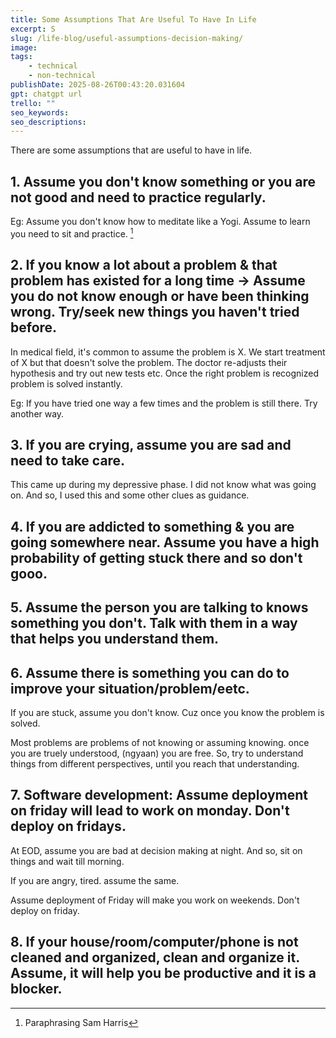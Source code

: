 ```yaml
---
title: Some Assumptions That Are Useful To Have In Life
excerpt: S
slug: /life-blog/useful-assumptions-decision-making/
image: 
tags:
    - technical
    - non-technical
publishDate: 2025-08-26T00:43:20.031604
gpt: chatgpt url
trello: ""
seo_keywords: 
seo_descriptions: 
---
```


There are some assumptions that are useful to have in life.


## 1. Assume you don't know something or you are not good and need to practice regularly.

Eg: Assume you don't know how to meditate like a Yogi. Assume to learn you need to sit and practice. [^1]

## 2. If you know a lot about a problem & that problem has existed for a long time -> Assume you do not know enough or have been thinking wrong. Try/seek new things you haven't tried before.

In medical field, it's common to assume the problem is X. We start treatment of X but that doesn't solve the problem. The doctor re-adjusts their hypothesis and try out new tests etc. Once the right problem is recognized problem is solved instantly.

Eg: If you have tried one way a few times and the problem is still there. Try another way.

## 3. If you are crying, assume you are sad and need to take care.

This came up during my depressive phase. I did not know what was going on. And so, I used this and some other clues as guidance.

## 4. If you are addicted to something & you are going somewhere near. Assume you have a high probability of getting stuck there and so don't gooo.

## 5. Assume the person you are talking to knows something you don't. Talk with them in a way that helps you understand them.

## 6. Assume there is something you can do to improve your situation/problem/eetc. 

If you are stuck, assume you don't know. Cuz once you know the problem is solved.

Most problems are problems of not knowing or assuming knowing. once you are truely understood, (ngyaan) you are free. So, try to understand things from different perspectives, until you reach that understanding.

## 7. Software development: Assume deployment on friday will lead to work on monday. Don't deploy on fridays.

At EOD, assume you are bad at decision making at night. And so, sit on things and wait till morning.

If you are angry, tired. assume the same.

Assume deployment of Friday will make you work on weekends. Don't deploy on friday.

## 8. If your house/room/computer/phone is not cleaned and organized, clean and organize it. Assume, it will help you be productive and it is a blocker.

[^1]: Paraphrasing Sam Harris

